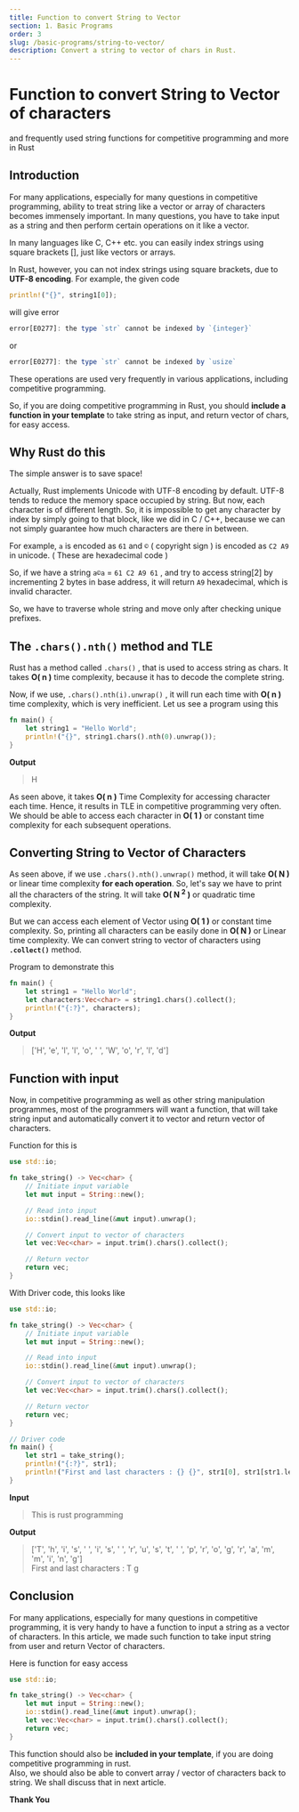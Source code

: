 ```yaml
---
title: Function to convert String to Vector
section: 1. Basic Programs
order: 3
slug: /basic-programs/string-to-vector/
description: Convert a string to vector of chars in Rust.
---
```


# Function to convert String to Vector of characters
and frequently used string functions for competitive programming and more in Rust

## Introduction

For many applications, especially for many questions in competitive programming, ability to treat string like a vector or array of characters becomes immensely important.
In many questions, you have to take input as a string and then perform certain operations on it like a vector.

In many languages like C, C++ etc. you can easily index strings using square brackets [], just like vectors or arrays.

In Rust, however, you can not index strings using square brackets, due to **UTF-8 encoding**. For example, the given code

```rust
println!("{}", string1[0]);
```

will give error

```js
error[E0277]: the type `str` cannot be indexed by `{integer}`
```

or

```js
error[E0277]: the type `str` cannot be indexed by `usize`
```

These operations are used very frequently in various applications, including competitive programming.

So, if you are doing competitive programming in Rust, you should **include a function in your template** to take string as input, and return vector of chars, for easy access.

## Why Rust do this

The simple answer is to save space!

Actually, Rust implements Unicode with UTF-8 encoding by default. UTF-8 tends to reduce the memory space occupied by string. But now, each character is of different length.
So, it is impossible to get any character by index by simply going to that block, like we did in C / C++, because we can not simply guarantee how much characters are there in between.

For example, `a` is encoded as `61` and `©` ( copyright sign ) is encoded as `C2 A9` in unicode. ( These are hexadecimal code )

So, if we have a string `a©a` = `61 C2 A9 61` , and try to access string[2] by incrementing 2 bytes in base address, it will return `A9` hexadecimal, which is invalid character.

So, we have to traverse whole string and move only after checking unique prefixes.

## The `.chars().nth()` method and TLE

Rust has a method called `.chars()` , that is used to access string as chars. It takes **O( n )** time complexity, because it has to decode the complete string.

Now, if we use, `.chars().nth(i).unwrap()` , it will run each time with **O( n )** time complexity, which is very inefficient. Let us see a program using this

```rust
fn main() {
    let string1 = "Hello World";
    println!("{}", string1.chars().nth(0).unwrap());
}
```

**Output**

>H

As seen above, it takes **O( n )** Time Complexity for accessing character each time. Hence, it results in TLE in competitive programming very often. We should be able to access each character in **O( 1 )** or constant time complexity for each subsequent operations.

## Converting String to Vector of Characters

As seen above, if we use `.chars().nth().unwrap()` method, it will take **O( N )** or linear time complexity **for each operation**. So, let's say we have to print all the characters of the string. It will take **O( N <sup>2</sup> )** or quadratic time complexity.

But we can access each element of Vector using **O( 1 )** or constant time complexity. So, printing all characters can be easily done in **O( N )** or Linear time complexity. We can convert string to vector of characters using **`.collect()`** method.

Program to demonstrate this

```rust
fn main() {
    let string1 = "Hello World";
    let characters:Vec<char> = string1.chars().collect();
    println!("{:?}", characters);
}
```

**Output**

>['H', 'e', 'l', 'l', 'o', ' ', 'W', 'o', 'r', 'l', 'd']

## Function with input

Now, in competitive programming as well as other string manipulation programmes, most of the programmers will want a function, that will take string input and automatically convert it to vector and return vector of characters.

Function for this is

```rust
use std::io;

fn take_string() -> Vec<char> {
    // Initiate input variable
    let mut input = String::new();

    // Read into input
    io::stdin().read_line(&mut input).unwrap();

    // Convert input to vector of characters
    let vec:Vec<char> = input.trim().chars().collect();

    // Return vector
    return vec;
}
```

With Driver code, this looks like
```rust
use std::io;

fn take_string() -> Vec<char> {
    // Initiate input variable
    let mut input = String::new();

    // Read into input
    io::stdin().read_line(&mut input).unwrap();

    // Convert input to vector of characters
    let vec:Vec<char> = input.trim().chars().collect();

    // Return vector
    return vec;
}

// Driver code
fn main() {
    let str1 = take_string();
    println!("{:?}", str1);
    println!("First and last characters : {} {}", str1[0], str1[str1.len()-1]);
}
```

**Input**
>This is rust programming

**Output**
>['T', 'h', 'i', 's', ' ', 'i', 's', ' ', 'r', 'u', 's', 't', ' ', 'p', 'r', 'o', 'g', 'r', 'a', 'm', 'm', 'i', 'n', 'g'] <br />
First and last characters : T g

## Conclusion

For many applications, especially for many questions in competitive programming, it is very handy to have a function to input a string as a vector of characters.
In this article, we made such function to take input string from user and return Vector of characters.

Here is function for easy access

```rust
use std::io;

fn take_string() -> Vec<char> {
    let mut input = String::new();
    io::stdin().read_line(&mut input).unwrap();
    let vec:Vec<char> = input.trim().chars().collect();
    return vec;
}
```
This function should also be **included in your template**, if you are doing competitive programming in rust.<br/>
Also, we should also be able to convert array / vector of characters back to string. We shall discuss that in next article.

**Thank You**